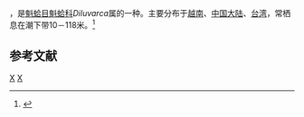{{noteTA
|T=zh-cn:锈粗饰蚶; zh-tw:銹色毛蚶;
|1=zh-cn:锈粗饰蚶; zh-tw:銹色毛蚶;
}}
{{Speciesbox
| taxon = Diluvarca ferruginea
| binomial_authority = (Reeve, 1844)
}}
{{地区用词4|start=学名：''{{lang|la|Diluvarca ferruginea}}''|cn=锈粗饰蚶|tw=銹色毛蚶|as=称}}，是[[魁蛤目|魁蛤目]][[魁蛤科|魁蛤科]]''Diluvarca''属的一种。主要分布于[[越南|越南]]、[[中国大陆|中国大陆]]、[[台湾|台湾]]，常栖息在潮下带10－118米。<ref>{{cite web|url=http://shell.sinica.edu.tw/chinese/shellbase_detail.php?science_no=2181|title=国际贝库：锈粗饰蚶|publisher=台湾贝类资料库|accessdate=2009-08-11|archive-date=2016-03-04|archive-url=https://web.archive.org/web/20160304111223/http://shell.sinica.edu.tw/chinese/shellbase_detail.php?science_no=2181|dead-url=no}}</ref>

== 参考文献 ==
{{reflist}}

{{taxonbar}}
[[Category:_1844年描述的动物|X]]
[[Category:魁蛤科|X]]
